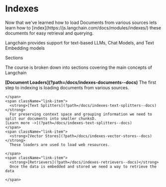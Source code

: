 
<Meta title="Indexes/Intro" />

# Indexes

<p>
  Now that we've learned how to load Documents from various sources lets learn
  how to [index](https://js.langchain.com/docs/modules/indexes/) these documents for easy
  retrieval and querying.
</p>

<p>Langchain provides support for text-based LLMs, Chat Models, and Text Embedding models</p>

<div className="subheading">Sections</div>

<p>The course is broken down into sections covering the main concepts of Langchain</p>
<div className="link-list">
    <span className="link-item">
      <strong>[Document Loaders](?path=/docs/indexes-documents--docs)</strong>
      The first step to indexing is loading documents from various sources.
    
    </span>
    <span className="link-item">
      <strong>[Text Splitters](?path=/docs/indexes-text-splitters--docs)</strong>
      For preserving context space and grouping information we need to split our documents into smaller chunksD.
    [Learn more ->](?path=/docs/indexes-text-splitters--docs)
    </span>
    <span className="link-item">
      <strong>[Vector Stores](?path=/docs/indexes-vector-stores--docs)</strong>
      These loaders are used to load web resources.
    
    </span>
    <span className="link-item">
      <strong>[Retrievers](?path=/docs/indexes-retrievers--docs)</strong>
      Once the data is embedded and stored we need a way to retrieve the data
    
    </span>
</div>
